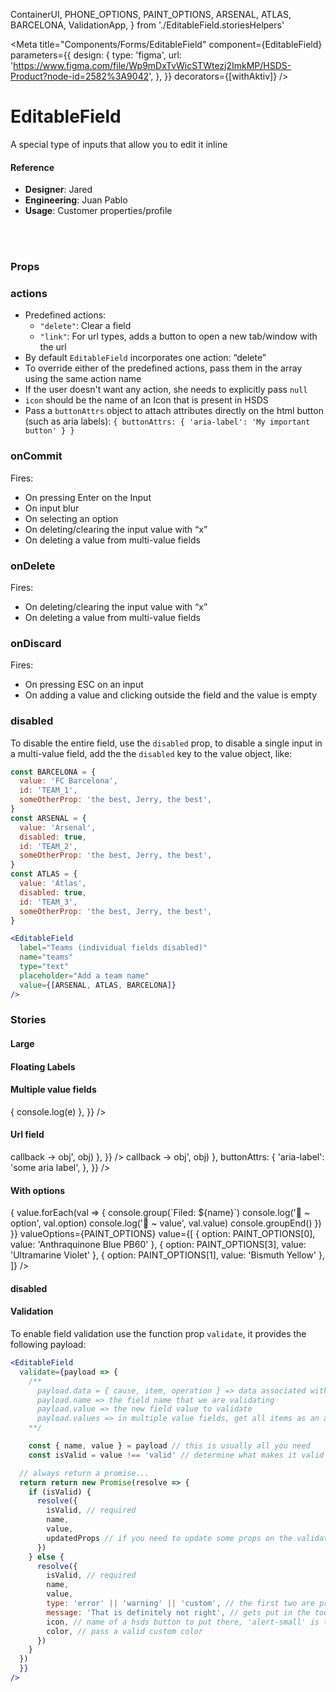  ContainerUI,
  PHONE_OPTIONS,
  PAINT_OPTIONS,
  ARSENAL,
  ATLAS,
  BARCELONA,
  ValidationApp,
} from './EditableField.storiesHelpers'

<Meta
  title="Components/Forms/EditableField"
  component={EditableField}
  parameters={{
    design: {
      type: 'figma',
      url:
        'https://www.figma.com/file/Wp9mDxTvWicSTWtezj2ImkMP/HSDS-Product?node-id=2582%3A9042',
    },
  }}
  decorators={[withAktiv]}
/>

# EditableField

A special type of inputs that allow you to edit it inline

<Canvas>
  <Story name="default">
    <div>
      <EditableField
        label="Company"
        name="company"
        placeholder="Add a company name"
        type="text"
      />
      <EditableField
        label="Team"
        name="team"
        placeholder="Add a sports team name"
        type="text"
        value="Atlas"
      />
    </div>
  </Story>
</Canvas>

#### Reference

- **Designer**: Jared
- **Engineering**: Juan Pablo
- **Usage**: Customer properties/profile

<br />
<br />

### Props

<ArgsTable of={EditableField} />

### actions

- Predefined actions:
  - `"delete"`: Clear a field
  - `"link"`: For url types, adds a button to open a new tab/window with the url
- By default `EditableField` incorporates one action: “delete”
- To override either of the predefined actions, pass them in the array using the same action name
- If the user doesn't want any action, she needs to explicitly pass `null`
- `icon` should be the name of an Icon that is present in HSDS
- Pass a `buttonAttrs` object to attach attributes directly on the html button (such as aria labels): `{ buttonAttrs: { 'aria-label': 'My important button' } }`

### onCommit

Fires:

- On pressing Enter on the Input
- On input blur
- On selecting an option
- On deleting/clearing the input value with “x”
- On deleting a value from multi-value fields

### onDelete

Fires:

- On deleting/clearing the input value with “x”
- On deleting a value from multi-value fields

### onDiscard

Fires:

- On pressing ESC on an input
- On adding a value and clicking outside the field and the value is empty

### disabled

To disable the entire field, use the `disabled` prop, to disable a single input in a multi-value
field, add the the `disabled` key to the value object, like:

```jsx
const BARCELONA = {
  value: 'FC Barcelona',
  id: 'TEAM_1',
  someOtherProp: 'the best, Jerry, the best',
}
const ARSENAL = {
  value: 'Arsenal',
  disabled: true,
  id: 'TEAM_2',
  someOtherProp: 'the best, Jerry, the best',
}
const ATLAS = {
  value: 'Atlas',
  disabled: true,
  id: 'TEAM_3',
  someOtherProp: 'the best, Jerry, the best',
}

<EditableField
  label="Teams (individual fields disabled)"
  name="teams"
  type="text"
  placeholder="Add a team name"
  value={[ARSENAL, ATLAS, BARCELONA]}
/>
```

### Stories

#### Large

<Canvas>
  <Story name="Large">
    <ContainerUI>
      <EditableField
        label="Team"
        name="team"
        placeholder="Add a sports team name"
        size="lg"
        type="text"
        value="Barcelona FC"
      />
    </ContainerUI>
  </Story>
</Canvas>

#### Floating Labels

<Canvas>
  <Story name="Floating Labels">
    <ContainerUI>
      <EditableField
        label="Company"
        name="company"
        placeholder="Company"
        type="text"
        floatingLabels
      />
      <EditableField
        label="Team"
        name="team"
        placeholder="Sports team"
        type="text"
        value="Atlas"
        floatingLabels
      />
    </ContainerUI>
  </Story>
</Canvas>

#### Multiple value fields

<Canvas>
  <Story name="Multiple value fields">
    <ContainerUI>
      <EditableField
        label="Films"
        name="films"
        type="text"
        multipleValues
        placeholder="Add a film name"
        addButtonProps={{
          className: 'my-classname',
          'aria-label': 'testtt',
          onClick: e => {
            console.log(e)
          },
        }}
      />
      <EditableField
        label="Musicians"
        name="musicians"
        type="text"
        placeholder="Add a musician name"
        value={['George Harrison', 'Neil Young']}
      />
      <EditableField
        emphasizeTopValue
        label="Emails"
        name="email"
        placeholder="Add your email"
        type="email"
        value={[
          'a@hello.com',
          'art_vandelay@vandelayindustries.com',
          'john_locke@dharma.org',
          'pennypacker@kramerica.com',
          'this_is_kind_of_long@annoyingemails.com',
          'this_is_kind_of_long@evenmoreannoyingemails.com',
        ]}
      />
    </ContainerUI>
  </Story>
</Canvas>

#### Url field

<Canvas>
  <Story name="Url field">
    <ContainerUI>
      <EditableField
        label="Website"
        name="website"
        placeholder="Add a website address"
        type="url"
        value="http://mysite.net"
        actions={{
          name: 'link',
          callback(obj) {
            console.log('HSDS: EditableFieldApp -> callback -> obj', obj)
          },
        }}
      />
      <EditableField
        label="Website Without Protocol"
        name="website2"
        placeholder="Add a website address"
        type="url"
        value="mysite.net"
        actions={{
          name: 'link',
          callback(obj) {
            console.log('HSDS: EditableFieldApp -> callback -> obj', obj)
          },
          buttonAttrs: {
            'aria-label': 'some aria label',
          },
        }}
      />
    </ContainerUI>
  </Story>
</Canvas>

#### With options

<Canvas>
  <Story name="With options">
    <ContainerUI>
      <EditableField
        label="Mobile Phone"
        name="mobilephone"
        placeholder="Add a mobile phone"
        type="tel"
        valueOptions={PHONE_OPTIONS}
      />
      <EditableField
        label="Phone"
        name="Phone"
        placeholder="Add phone"
        type="tel"
        valueOptions={PHONE_OPTIONS}
        defaultOption={PHONE_OPTIONS[2]}
        value={{ option: 'Work', value: '123456789' }}
      />
      <EditableField
        label="Favourite Paint Colour"
        name="paint"
        placeholder="Add a colour"
        type="text"
        onCommit={({ name, value }) => {
          value.forEach(val => {
            console.group(`Filed: ${name}`)
            console.log('🚀 ~ option', val.option)
            console.log('🚀 ~ value', val.value)
            console.groupEnd()
          })
        }}
        valueOptions={PAINT_OPTIONS}
        value={[
          { option: PAINT_OPTIONS[0], value: 'Anthraquinone Blue PB60' },
          { option: PAINT_OPTIONS[3], value: 'Ultramarine Violet' },
          { option: PAINT_OPTIONS[1], value: 'Bismuth Yellow' },
        ]}
      />
    </ContainerUI>
  </Story>
</Canvas>

#### disabled

<Canvas>
  <Story name="disabled">
    <ContainerUI>
      <EditableField
        label="Film"
        name="film"
        placeholder="Add a film name"
        type="text"
        disabled
      />
      <EditableField
        label="Company"
        name="company"
        placeholder="Add a company name"
        type="text"
        value="Help Scout"
        disabled
      />
      <EditableField
        label="Musicians"
        name="musicians"
        type="text"
        placeholder="Add a musician name"
        value={['George Harrison', 'Neil Young']}
        disabled
      />
      <EditableField
        label="Teams (individual fields disabled)"
        name="teams"
        type="text"
        placeholder="Add a team name"
        value={[ARSENAL, ATLAS, BARCELONA]}
      />
      <EditableField
        label="Phone"
        name="Phone"
        placeholder="Add phone"
        type="tel"
        valueOptions={PHONE_OPTIONS}
        defaultOption={PHONE_OPTIONS[2]}
        value={{ option: 'Work', value: '123456789' }}
        disabled
      />
    </ContainerUI>
  </Story>
</Canvas>

#### Validation

To enable field validation use the function prop `validate`, it provides the following payload:

```jsx
<EditableField
  validate={payload => {
    /**
      payload.data = { cause, item, operation } => data associated with the operation
      payload.name => the field name that we are validating
      payload.value => the new field value to validate
      payload.values => in multiple value fields, get all items as an array
    **/

    const { name, value } = payload // this is usually all you need
    const isValid = value !== 'valid' // determine what makes it valid or not

  // always return a promise...
  return return new Promise(resolve => {
    if (isValid) {
      resolve({
        isValid, // required
        name,
        value,
        updatedProps // if you need to update some props on the validated item
      })
    } else {
      resolve({
        isValid, // required
        name,
        value,
        type: 'error' || 'warning' || 'custom', // the first two are provided (makes things red or yellow),
        message: 'That is definitely not right', // gets put in the tooltip
        icon, // name of a hsds button to put there, 'alert-small' is the default
        color, // pass a valid custom color
      })
    }
  })
  }}
/>
```

<Canvas>
  <Story name="Validation">
    <ValidationApp />
  </Story>
</Canvas>
